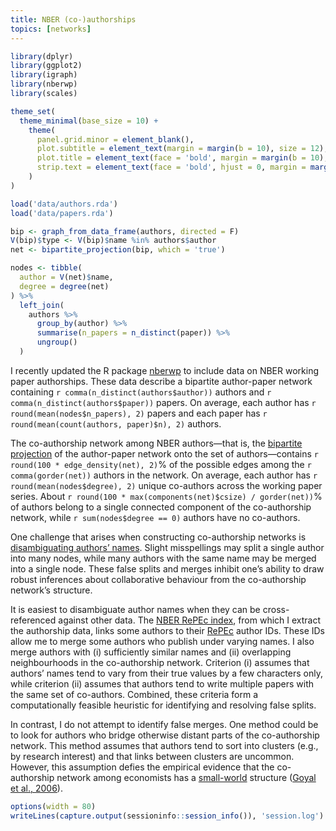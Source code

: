 ```yaml
---
title: NBER (co-)authorships
topics: [networks]
---
```


```r
library(dplyr)
library(ggplot2)
library(igraph)
library(nberwp)
library(scales)

theme_set(
  theme_minimal(base_size = 10) +
    theme(
      panel.grid.minor = element_blank(),
      plot.subtitle = element_text(margin = margin(b = 10), size = 12),
      plot.title = element_text(face = 'bold', margin = margin(b = 10), size = 14),
      strip.text = element_text(face = 'bold', hjust = 0, margin = margin(b = 5), size = 11)
    )
)

load('data/authors.rda')
load('data/papers.rda')

bip <- graph_from_data_frame(authors, directed = F)
V(bip)$type <- V(bip)$name %in% authors$author
net <- bipartite_projection(bip, which = 'true')

nodes <- tibble(
  author = V(net)$name,
  degree = degree(net)
) %>%
  left_join(
    authors %>%
      group_by(author) %>%
      summarise(n_papers = n_distinct(paper)) %>%
      ungroup()
  )
```

I recently updated the R package [nberwp](https://github.com/bldavies/nberwp) to include data on NBER working paper authorships.
These data describe a bipartite author-paper network containing `r comma(n_distinct(authors$author))` authors and `r comma(n_distinct(authors$paper))` papers.
On average, each author has `r round(mean(nodes$n_papers), 2)` papers and each paper has `r round(mean(count(authors, paper)$n), 2)` authors.

The co-authorship network among NBER authors---that is, the [bipartite projection](https://en.wikipedia.org/wiki/Bipartite_network_projection) of the author-paper network onto the set of authors---contains `r round(100 * edge_density(net), 2)`% of the possible edges among the `r comma(gorder(net))` authors in the network.
On average, each author has `r round(mean(nodes$degree), 2)` unique co-authors across the working paper series.
About `r round(100 * max(components(net)$csize) / gorder(net))`% of authors belong to a single connected component of the co-authorship network, while `r sum(nodes$degree == 0)` authors have no co-authors.

One challenge that arises when constructing co-authorship networks is [disambiguating authors' names](https://en.wikipedia.org/wiki/Author_name_disambiguation).
Slight misspellings may split a single author into many nodes, while many authors with the same name may be merged into a single node.
These false splits and merges inhibit one's ability to draw robust inferences about collaborative behaviour from the co-authorship network's structure.

It is easiest to disambiguate author names when they can be cross-referenced against other data.
The [NBER RePEc index](https://www.nber.org/RePEc/nbr/nberwo/), from which I extract the authorship data, links some authors to their [RePEc](http://repec.org/) author IDs.
These IDs allow me to merge some authors who publish under varying names.
I also merge authors with (i) sufficiently similar names and (ii) overlapping neighbourhoods in the co-authorship network.
Criterion (i) assumes that authors' names tend to vary from their true values by a few characters only, while criterion (ii) assumes that authors tend to write multiple papers with the same set of co-authors.
Combined, these criteria form a computationally feasible heuristic for identifying and resolving false splits.

In contrast, I do not attempt to identify false merges.
One method could be to look for authors who bridge otherwise distant parts of the co-authorship network.
This method assumes that authors tend to sort into clusters (e.g., by research interest) and that links between clusters are uncommon.
However, this assumption defies the empirical evidence that the co-authorship network among economists has a [small-world](https://en.wikipedia.org/wiki/Small-world_network) structure ([Goyal et al., 2006](https://doi.org/10.1086/500990)).

```r
options(width = 80)
writeLines(capture.output(sessioninfo::session_info()), 'session.log')
```
